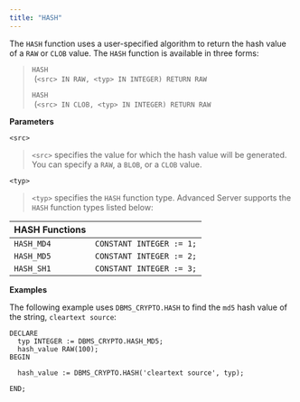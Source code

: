```yaml
---
title: "HASH"
---
```


The `HASH` function uses a user-specified algorithm to return the hash value of a `RAW` or `CLOB` value. The `HASH` function is available in three forms:

> `HASH`  
>  (`<src> IN RAW, <typ> IN INTEGER) RETURN RAW`
>
> `HASH`  
>  (`<src> IN CLOB, <typ> IN INTEGER) RETURN RAW`

**Parameters**

`<src>`

> `<src>` specifies the value for which the hash value will be generated. You can specify a `RAW`, a `BLOB`, or a `CLOB` value.

`<typ>`

> `<typ>` specifies the `HASH` function type. Advanced Server supports the `HASH` function types listed below:

| **HASH Functions** |                          |
| ------------------ | ------------------------ |
| `HASH_MD4`         | `CONSTANT INTEGER := 1;` |
| `HASH_MD5`         | `CONSTANT INTEGER := 2;` |
| `HASH_SH1`         | `CONSTANT INTEGER := 3;` |

**Examples**

The following example uses `DBMS_CRYPTO.HASH` to find the `md5` hash value of the string, `cleartext source`:

```text
DECLARE
  typ INTEGER := DBMS_CRYPTO.HASH_MD5;
  hash_value RAW(100);
BEGIN

  hash_value := DBMS_CRYPTO.HASH('cleartext source', typ);

END;
```
